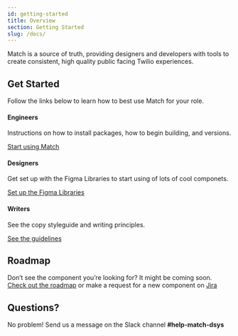 ```yaml
---
id: getting-started
title: Overview
section: Getting Started
slug: /docs/
---
```


Match is a source of truth, providing designers and developers with tools to
create consistent, high quality public facing Twilio experiences.

## Get Started

Follow the links below to learn how to best use Match for your role.

#### Engineers

Instructions on how to install packages, how to begin building, and versions.

[Start using Match](/docs/getting-started/develop)

#### Designers

Get set up with the Figma Libraries to start using of lots of cool componets.

[Set up the Figma Libraries](/docs/getting-started/design)

#### Writers

See the copy styleguide and writing principles.

[See the guidelines](https://www.twilio.com/brand/guidelines/writing-style)

## Roadmap

Don’t see the component you’re looking for? It might be coming soon.
[Check out the roadmap](https://airtable.com/tbl1HlEIKinZYEn5o/viwTb7vHuoJiuZhPZ?blocks=hide) or make a request for a
new component on
[Jira](https://issues.corp.twilio.com/secure/CreateIssueDetails!init.jspa?pid=23424&issuetype=1&priority=3)

## Questions?

No problem! Send us a message on the Slack channel
**#help-match-dsys**
